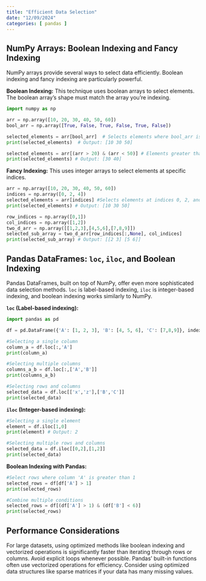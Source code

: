 ```yaml
---
title: "Efficient Data Selection"
date: "12/09/2024"
categories: [ pandas ]
---
```


## NumPy Arrays: Boolean Indexing and Fancy Indexing

NumPy arrays provide several ways to select data efficiently. Boolean indexing and fancy indexing are particularly powerful.

**Boolean Indexing:** This technique uses boolean arrays to select elements.  The boolean array's shape must match the array you're indexing.

```python
import numpy as np

arr = np.array([10, 20, 30, 40, 50, 60])
bool_arr = np.array([True, False, True, False, True, False])

selected_elements = arr[bool_arr]  # Selects elements where bool_arr is True
print(selected_elements)  # Output: [10 30 50]

selected_elements = arr[(arr > 20) & (arr < 50)] # Elements greater than 20 and less than 50
print(selected_elements) # Output: [30 40]
```

**Fancy Indexing:** This uses integer arrays to select elements at specific indices.

```python
arr = np.array([10, 20, 30, 40, 50, 60])
indices = np.array([0, 2, 4])
selected_elements = arr[indices] #Selects elements at indices 0, 2, and 4
print(selected_elements) # Output: [10 30 50]

row_indices = np.array([0,1])
col_indices = np.array([1,2])
two_d_arr = np.array([[1,2,3],[4,5,6],[7,8,9]])
selected_sub_array = two_d_arr[row_indices[:,None], col_indices]
print(selected_sub_array) # Output: [[2 3] [5 6]]

```


## Pandas DataFrames:  `loc`, `iloc`, and Boolean Indexing

Pandas DataFrames, built on top of NumPy, offer even more sophisticated data selection methods.  `loc` is label-based indexing, `iloc` is integer-based indexing, and boolean indexing works similarly to NumPy.

**`loc` (Label-based indexing):**

```python
import pandas as pd

df = pd.DataFrame({'A': [1, 2, 3], 'B': [4, 5, 6], 'C': [7,8,9]}, index=['x','y','z'])

#Selecting a single column
column_a = df.loc[:,'A']
print(column_a)

#Selecting multiple columns
columns_a_b = df.loc[:,['A','B']]
print(columns_a_b)

#Selecting rows and columns
selected_data = df.loc[['x','z'],['B','C']]
print(selected_data)

```

**`iloc` (Integer-based indexing):**

```python
#Selecting a single element
element = df.iloc[1,0]
print(element) # Output: 2

#Selecting multiple rows and columns
selected_data = df.iloc[[0,2],[1,2]]
print(selected_data)
```

**Boolean Indexing with Pandas:**

```python
#Select rows where column 'A' is greater than 1
selected_rows = df[df['A'] > 1]
print(selected_rows)

#Combine multiple conditions
selected_rows = df[(df['A'] > 1) & (df['B'] < 6)]
print(selected_rows)
```

##  Performance Considerations

For large datasets, using optimized methods like boolean indexing and vectorized operations is significantly faster than iterating through rows or columns.  Avoid explicit loops whenever possible.  Pandas' built-in functions often use vectorized operations for efficiency.  Consider using optimized data structures like sparse matrices if your data has many missing values.

